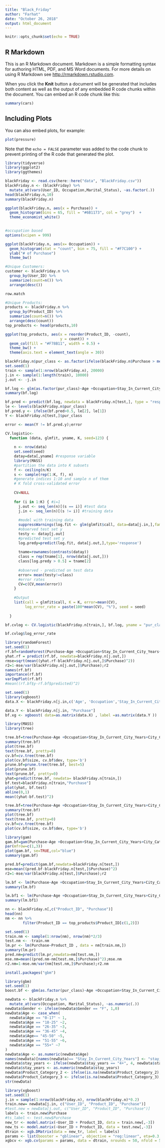 ---
title: "Black_Friday"
author: "Farhat"
date: "October 26, 2018"
output: html_document
---

```{r setup, include=FALSE}
knitr::opts_chunk$set(echo = TRUE)
```

## R Markdown

This is an R Markdown document. Markdown is a simple formatting syntax for authoring HTML, PDF, and MS Word documents. For more details on using R Markdown see <http://rmarkdown.rstudio.com>.

When you click the **Knit** button a document will be generated that includes both content as well as the output of any embedded R code chunks within the document. You can embed an R code chunk like this:

```{r cars}
summary(cars)
```

## Including Plots

You can also embed plots, for example:

```{r pressure, echo=FALSE}
plot(pressure)
```

Note that the `echo = FALSE` parameter was added to the code chunk to prevent printing of the R code that generated the plot.

```{r}
library(tidyverse)
library(ggplot2)
library(ggthemes)
```


```{r}
blackFriday <- read.csv(here::here("data", "BlackFriday.csv"))
blackFriday.n <- (blackFriday) %>% 
  mutate_at(vars(User_ID, Occupation,Marital_Status), ~as.factor(.))
head(blackFriday.n,10)
summary(blackFriday.n)
```
```{r}
ggplot(blackFriday.n, aes(x = Purchase)) +
  geom_histogram(bins = 65, fill = "#6B1173", col = "grey")  +
  theme_economist_white()
  
```
```{r}
#occupation based
options(scipen = 999)

ggplot(blackFriday.n, aes(x= Occupation)) +
  geom_histogram(stat = "count", bin = 75, fill = "#F7C100") +
  ylab("# of Purchase")
  theme_bw()
```

```{r}
#Unique Customers:
customer <- blackFriday.n %>% 
  group_by(User_ID) %>% 
  summarize(count=n()) %>% 
  arrange(desc())

row.match
```

```{r}
#Unique Products:
products <- blackFriday.n %>% 
  group_by(Product_ID) %>% 
  summarize(count=n()) %>% 
  arrange(desc(count))
top_products <- head(products,10)
```


```{r}
ggplot(top_products, aes(x = reorder(Product_ID, -count), 
                         y = count)) +
  geom_col(fill = "#F78B11", width = 0.5) +
  theme_bw() +
  theme(axis.text = element_text(angle = 30))
```

```{r}
blackFriday.n$pur_class <- as.factor(ifelse(blackFriday.n$Purchase > median(blackFriday.n$Purchase),"high", "low"))
set.seed(1)
train <- sample(1:nrow(blackFriday.n), 20000)
j.in <- sample(1:length(train), 10000)
j.out <- -j.in
```

```{r}
bf.log <- glm(as.factor(pur_class)~Age +Occupation+Stay_In_Current_City_Years+City_Category+Marital_Status, blackFriday.n[train,], family = "binomial")
summary(bf.log)
```

```{r}
bf.pred <- predict(bf.log, newdata = blackFriday.n[test,], type = "response")
le <- levels(blackFriday.n$pur_class)
bf.pred.y <- ifelse(bf.pred>0.5, le[2], le[1])
Y <- blackFriday.n[test,]$pur_class

error <- mean(Y != bf.pred.y);error
```


```{r}
CV.logistic<-
  function (data, glmfit, yname, K, seed=123) {
    
    n <- nrow(data)
    set.seed(seed)
    datay=data[,yname] #response variable
    library(MASS)
    #partition the data into K subsets
    f <- ceiling(n/K)
    s <- sample(rep(1:K, f), n)  
    #generate indices 1:10 and sample n of them  
    # K fold cross-validated error
    
    CV=NULL
    
    for (i in 1:K) { #i=1
      j.out <- seq_len(n)[(s == i)] #test data
      j.in <- seq_len(n)[(s != i)] #training data
      
      #model with training data
      suppressWarnings(log.fit <- glm(glmfit$call, data=data[j.in,],family = 'binomial'))
      #observed test set y
      testy <- datay[j.out]
      #predicted test set y
      log.predy=predict(log.fit, data[j.out,],type='response')
      
      tname=rownames(contrasts(datay))
      class = rep(tname[1], nrow(data[j.out,]))
      class[log.predy > 0.5] = tname[2]
      
      #observed - predicted on test data
      error= mean(testy!=class)
      #error rates 
      CV=c(CV,mean(error))
    }
    
    #Output
    list(call = glmfit$call, K = K, error=mean(CV),
         log_error_rate = paste(100*mean(CV), "%"), seed = seed)  
    
  }
```


```{r}
bf.cvlog <- CV.logistic(blackFriday.n[train,], bf.log, yname = "pur_class", K = 10, seed = 123)

bf.cvlog$log_error_rate
```


```{r}
library(randomForest)
set.seed(1)
rf.bf=randomForest(Purchase~Age +Occupation+Stay_In_Current_City_Years+City_Category+Marital_Status+Product_Category_1, data=blackFriday.n, subset= j.in,mtry = 6, ntree = 500, importance=TRUE)
yhat.rf = predict(rf.bf, newdata=blackFriday.n[j.out,])
rmse=sqrt(mean((yhat.rf-blackFriday.n[j.out,]$Purchase)^2))
r2=1-mse/var(blackFriday.n[j.out,]$Purchase);r2
names(rf.bf)
importance(rf.bf)
varImpPlot(rf.bf)
#mean((rf.bf$y-rf.bf$predicted)^2)
```

```{r}
set.seed(1)
library(xgboost)
data.X <- blackFriday.n[j.in,c('Age', 'Occupation','Stay_In_Current_City_Years','City_Category','Marital_Status','Product_Category_1')]

data.Y <- blackFriday.n[j.in, "Purchase"]
bf.xg <- xgboost( data=as.matrix(data.X) , label =as.matrix(data.Y ))
```

```{r}
library(MASS)
library(tree)

tree.bf=tree(Purchase~Age +Occupation+Stay_In_Current_City_Years+City_Category+Marital_Status+as.factor(Product_Category_1),blackFriday.n,subset=train)
summary(tree.bf)
plot(tree.bf)
text(tree.bf, pretty=0)
cv.bf=cv.tree(tree.bf)
plot(cv.bf$size, cv.bf$dev, type='b')
prune.bf=prune.tree(tree.bf, best=5)
plot(prune.bf)
text(prune.bf, pretty=0)
yhat=predict(tree.bf, newdata= blackFriday.n[train,])
bf.test=blackFriday.n[train,"Purchase"]
plot(yhat, bf.test)
abline(0,1)
mean((yhat-bf.test)^2)
```

```{r}
tree.bf=tree(Purchase~Age +Occupation+Stay_In_Current_City_Years+City_Category+Marital_Status+as.factor(Product_Category_1),blackFriday.n,subset=train)
summary(tree.bf)
plot(tree.bf)
text(tree.bf, pretty=0)
cv.bf=cv.tree(tree.bf)
plot(cv.bf$size, cv.bf$dev, type='b')
```


```{r}
library(gam)
gam.bf=gam(Purchase~Age +Occupation+Stay_In_Current_City_Years+City_Category+Marital_Status,data=blackFriday.n[train,])
par(mfrow=c(1,3))
plot(gam.bf, se=TRUE,col="blue")
summary(gam.bf)
```

```{r}
pred.bf=predict(gam.bf,newdata=blackFriday.n[test,])
mse=mean((pred.bf-blackFriday.n[test,]$Purchase)^2)
r2=1-mse/var(blackFriday.n[test,]$Purchase);r2
```
```{r}
lm.bf <- lm(Purchase~Age +Occupation+Stay_In_Current_City_Years+City_Category+Marital_Status,data=blackFriday.n[train,])
summary(lm.bf)
```

```{r}
lm.bf1 <- lm(Purchase~Age +Occupation+Stay_In_Current_City_Years+City_Category+Marital_Status + Age*Stay_In_Current_City_Years,data=blackFriday.n[train,])
summary(lm.bf1)
```

```{r}
nn <- blackFriday.n[,c("Product_ID", "Purchase")]
head(nn)
nm <- nn %>% 
        filter(Product_ID == top_products$Product_ID[c(1,2)])
```

```{r}
set.seed(1)
train.nm <- sample(1:nrow(nm), nrow(nm)*2/3)
test.nm <- -train.nm
lm.pr <- lm(Purchase~Product_ID , data = nm[train.nm,])
summary(lm.pr)
pred.nm=predict(lm.pr,newdata=nm[test.nm,])
mse.nm=mean((pred.nm-nm[test.nm,]$Purchase)^2);mse.nm
r2.nm=1-mse.nm/var(nm[test.nm,]$Purchase);r2.nm
```

```{r}
install.packages("gbm")
```

```{r}
library(gbm)
set.seed(1)
boost.bf <- gbm(as.factor(pur_class)~Age +Occupation+Stay_In_Current_City_Years+City_Category+Marital_Status+Product_Category_1,blackFriday.n[train,], distribution = "bernoulli", n.trees = 500, interaction.depth = 4)
```

```{r}
newData <- blackFriday.n %>% 
  mutate_at(vars(Occupation, Marital_Status), ~as.numeric(.))
newData$Gender <- ifelse(newData$Gender == "F", 1,0)
newData$Age <- case_when(
  newData$Age == "0-17" ~ 1,
  newData$Age == "18-25" ~2,
  newData$Age == "26-35" ~3,
  newData$Age == "36-45" ~4,
  newData$Age== "45-50" ~5,
  newData$Age == "51-55" ~6,
  newData$Age == "55+" ~7
)
newData$Age <- as.numeric(newData$Age)
names(newData)[names(newData)== "Stay_In_Current_City_Years"] <- "stay_years"
newData$stay_years <- ifelse(newData$stay_years == "4+", 4, newData$stay_years)
newData$stay_years <- as.numeric(newData$stay_years)
newData$Product_Category_2 <- ifelse(is.na(newData$Product_Category_2), newData$Product_Category_1, newData$Product_Category_2)
newData$Product_Category_3 <- ifelse(is.na(newData$Product_Category_3), newData$Product_Category_1, newData$Product_Category_3)
str(newData)
```


```{r}
library(xgboost)
set.seed(1)
j.in = sample(1:nrow(blackFriday.n), nrow(blackFriday.n)*0.2)
train.new= newData[j.in, c("User_ID", "Product_ID", "Purchase")]
#test.new = newData[j.out, c("User_ID", "Product_ID", "Purchase")]
labels <- train.new$Purchase
#ts_label <- test.new$Purchase
new_tr <- model.matrix(~User_ID + Product_ID, data = train.new[,-3])
new_ts <- model.matrix(~User_ID + Product_ID, data = test.new[,-3])
dtrain <- xgb.DMatrix(data = new_tr, label = labels)
params <- list(booster = "gblinear", objective = "reg:linear", eta=0.3, gamma=0, max_depth=6, min_child_weight=1, subsample=1, colsample_bytree=1)
xgbcv <- xgb.cv(params = params, data = dtrain, nrounds = 50, nfold = 5, showsd = T, metrics = "rmse", stratified = T)
```

